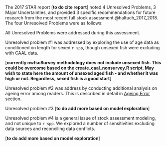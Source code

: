 <!-- Most recent STAR panel and SSC recommendations -->

The 2017 STAR report [**to do cite report**] noted 4 Unresolved Problems, 
3 Major Uncertainties, and provided 3 specific recommendations for future 
research from the most recent full stock assessment @haltuch_2017_2018. 
The four Unresolved Problems were as follows:

\begin{enumerate}
   
  \item The models did not use the available age data sampled from the 
  fishing fleets due to concerns that unsexed fish had been assigned equally 
  to the sexes without regard to length and because of evidence there had 
  been non-random subsampling of fish for age-reading.
  
  \item The available age-readings had been done by at least two laboratories. 
  It was unclear that age-reading protocols had been employed consistently
  
  \item In the northern model the STAT fixed the parameter for female length 
  at age 14 years because when this parameter was freely estimated the model 
  estimated asymptotic selection for the trawl fishery and greatly altered 
  the estimates of spawning biomass. It was unclear what data sources were 
  responsible for this result.
  
  \item Sensitivity analyses for draft versions of both models indicated 
  they were sensitive to underlying structural assumptions such as the starting 
  year for recruitment deviations and which indices were included. Although 
  the revisions to the models developed during the STAR may have lessened the 
  sensitivity of the models by removing sources of tension and keeping the more 
  reliable data, there was not sufficient time during the review to explore the 
  sensitivity of the final base models.
  
\end{enumerate}

All Unresolved Problems were addressed during this assessment. 

Unresolved problem #1 was addressed by exploring the use of age data as conditioned 
on length for sexed `r spp`, though unsexed fish were excluding with CAAL data. 

[**currently nwfscSurvey methodology does not include unsexed fish. This could be overcome
based on the create_caal_nonsurvey.R script. May wish to state here the amount of unsexed 
aged fish - and whether it was high or not. Regardless, sexed fish is a good start**]

Unresolved problem #2 was address by conducting additional analysis
on ageing error among readers. This is described in detail in 
[Ageing Error](ageing-precision-and-bias) section.

Unresolved problem #3 [**to do add more based on model exploration**]

Unresolved problem #4 is a general issue of stock assessment modeling, 
and not unique to `r spp`. We explored a number of sensitivities 
excluding data sources and reconciling data conflicts. 

[**to do add more based on model exploration**]
